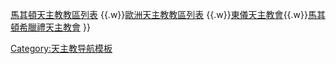{{Navbox
|name =馬其頓天主教教區
|title = 馬其頓天主教教區
|style = width: 450px
|group1 = [[天主教薩拉熱窩總教區|薩拉熱窩教省]]
|list1 = [[天主教斯科普里教區|斯科普里教區]]
|group2 = [[聖座]]直屬[[教區]]
|list2 = [[馬其頓希臘禮天主教斯特魯米察-斯科普里教區]]
|below = 參見：[[馬其頓天主教]]{{.w}}[[馬其頓天主教教區列表]] {{.w}}[[歐洲天主教教區列表]] {{.w}}[[東儀天主教會]]{{.w}}[[馬其頓希臘禮天主教會]]
}}<noinclude>
[[Category:天主教导航模板]]
</noinclude>
